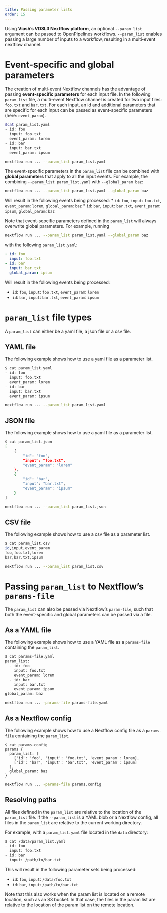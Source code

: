 ```yaml
---
title: Passing parameter lists
order: 15
---
```


Using **Viash's VDSL3 Nextflow platform**, an optional `--param_list` argument can be passed to OpenPipelines workflows. `--param_list` enables passing a large number of inputs to a workflow, resulting in a multi-event nextflow channel. 

# Event-specific and global parameters

The creation of multi-event Nextflow channels has the advantage of passing **event-specific parameters** for each input file. In the following `param_list` file, a multi-event Nextflow channel is created for two input files: `foo.txt` and `bar.txt`. For each input, an id and additional parameters that are specific for each input can be passed as event-specific parameters (here: `event_param`).

```bash
$cat param_list.yaml
- id: foo
  input: foo.txt
  event_param: lorem
- id: bar
  input: bar.txt
  event_param: ipsum
```

```bash
nextflow run ... --param_list param_list.yaml
```

The event-specific parameters in the `param_list` file can be combined with **global parameters** that apply to all the input events. For example, the combining `--param_list param_list.yaml` with `--global_param baz`: 

```bash
nextflow run ... --param_list param_list.yaml --global_param baz
```

Will result in the following events being processed:
* `id`: `foo`, `input`: `foo.txt`, `event_param`: `lorem`, `global_param`: `baz`
* `id`: `bar`, `input`: `bar.txt`, `event_param`: `ipsum`, `global_param`: `baz`

Note that event-sepcific parameters defined in the `param_list` will always overwrite global parameters. For example, 
running

```bash
nextflow run ... --param_list param_list.yaml --global_param baz
```

with the following `param_list.yaml`:

```yaml
- id: foo
  input: foo.txt
- id: bar
  input: bar.txt
  global_param: ipsum
```

Will result in the following events being processed:

* `id`: `foo`, `input`: `foo.txt`, `event_param`: `lorem`
* `id`: `bar`, `input`: `bar.txt`, `event_param`: `ipsum`

# `param_list` file types

A `param_list` can either be a yaml file, a json file or a csv file.

## YAML file
The following example shows how to use a yaml file as a parameter list.

```bash
$ cat param_list.yaml
- id: foo
  input: foo.txt
  event_param: lorem
- id: bar
  input: bar.txt
  event_param: ipsum
```

```bash
nextflow run ... --param_list param_list.yaml
```

## JSON file
The following example shows how to use a yaml file as a parameter list.

```bash
$ cat param_list.json
[
    {
        "id": "foo",
        "input": "foo.txt",
        "event_param": "lorem"
    },
    {
        "id": "bar",
        "input": "bar.txt",
        "event_param": "ipsum"
    }
]
```

```bash
nextflow run ... --param_list param_list.json
```

## CSV file
The following example shows how to use a csv file as a parameter list. 

```bash
$ cat param_list.csv
id,input,event_param
foo,foo.txt,lorem
bar,bar.txt,ipsum
```

```bash
nextflow run ... --param_list param_list.csv
```

# Passing `param_list` to Nextflow's `params-file`

The `param_list` can also be passed via Nextflow's `param-file`, such that both the event-specific and global parameters can be passed via a file.

## As a YAML file

The following example shows how to use a YAML file as a `params-file` containing the `param_list`.

```bash
$ cat params-file.yaml
param_list:
  - id: foo
    input: foo.txt
    event_param: lorem
  - id: bar
    input: bar.txt
    event_param: ipsum
global_param: baz
```

```bash
nextflow run ... -params-file params-file.yaml
```

## As a Nextflow config

The following example shows how to use a Nextflow config file as a `params-file` containing the `param_list`.

```
$ cat params.config
params {
  param_list: [
    ['id': 'foo', 'input': 'foo.txt', 'event_param': lorem],
    ['id': 'bar', 'input': 'bar.txt', 'event_param': ipsum]
  ],
  global_param: baz
}
```

```bash
nextflow run ... -params-file params.config
```

## Resolving paths

All files defined in the `param_list` are relative to the location of the `param_list` file. If the `--param_list` is a YAML blob or a Nextflow config, all files in the `param_list` are relative to the current working directory.

For example, with a `param_list.yaml` file located in the `data` directory:

```bash
$ cat /data/param_list.yaml
- id: foo
  input: foo.txt
- id: bar
  input: /path/to/bar.txt
```

This will result in the following parameter sets being processed:

* `id`: `foo`, `input`: `/data/foo.txt`
* `id`: `bar`, `input`: `/path/to/bar.txt`

Note that this also works when the param list is located on a remote location, such as an S3 bucket. In that case, the files in the param list are relative to the location of the param list on the remote location.